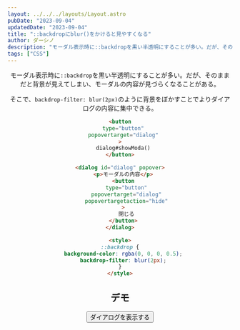 ```yaml
---
layout: ../../../layouts/Layout.astro
pubDate: "2023-09-04"
updatedDate: "2023-09-04"
title: "::backdropにblur()をかけると見やすくなる"
author: ダーシノ
description: "モーダル表示時に::backdropを黒い半透明にすることが多い。だが、そのままだと背景が見えてしまい、モーダルの内容が見づらくなることがある。"
tags: ["CSS"]
---
```



<Header {...frontmatter} />

モーダル表示時に`::backdrop`を黒い半透明にすることが多い。だが、そのままだと背景が見えてしまい、モーダルの内容が見づらくなることがある。

そこで、`backdrop-filter: blur(2px)`のように背景をぼかすことでよりダイアログの内容に集中できる。

```html
<button
  type="button"
  popovertarget="dialog"
>
  dialog#showModa()
</button>

<dialog id="dialog" popover>
  <p>モーダルの内容</p>
  <button
    type="button"
    popovertarget="dialog"
    popovertargetaction="hide"
  >
    閉じる
  </button>
</dialog>

<style>
::backdrop {
  background-color: rgba(0, 0, 0, 0.5);
  backdrop-filter: blur(2px);
}
</style>
```


## デモ

<button type="button" popovertarget="dialog">ダイアログを表示する</button>

<dialog id="dialog" popover>
  <p>モーダルの内容</p>
  <button type="button" popovertarget="dialog" popovertargetaction="hide">閉じる</button>
</dialog>

<style>{`
::backdrop {
  background-color: rgba(0, 0, 0, 0.5);
  backdrop-filter: blur(2px);
}
`}</style>
